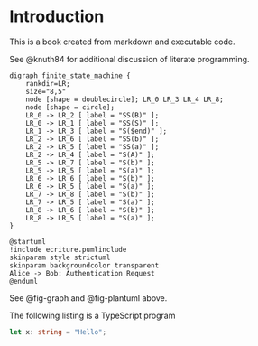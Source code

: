 # Introduction

This is a book created from markdown and executable code.

See @knuth84 for additional discussion of literate programming.

```.graphviz
digraph finite_state_machine {
	rankdir=LR;
	size="8,5"
	node [shape = doublecircle]; LR_0 LR_3 LR_4 LR_8;
	node [shape = circle];
	LR_0 -> LR_2 [ label = "SS(B)" ];
	LR_0 -> LR_1 [ label = "SS(S)" ];
	LR_1 -> LR_3 [ label = "S($end)" ];
	LR_2 -> LR_6 [ label = "SS(b)" ];
	LR_2 -> LR_5 [ label = "SS(a)" ];
	LR_2 -> LR_4 [ label = "S(A)" ];
	LR_5 -> LR_7 [ label = "S(b)" ];
	LR_5 -> LR_5 [ label = "S(a)" ];
	LR_6 -> LR_6 [ label = "S(b)" ];
	LR_6 -> LR_5 [ label = "S(a)" ];
	LR_7 -> LR_8 [ label = "S(b)" ];
	LR_7 -> LR_5 [ label = "S(a)" ];
	LR_8 -> LR_6 [ label = "S(b)" ];
	LR_8 -> LR_5 [ label = "S(a)" ];
}
```

```.plantuml
@startuml
!include ecriture.pumlinclude
skinparam style strictuml
skinparam backgroundcolor transparent
Alice -> Bob: Authentication Request
@enduml
```

See @fig-graph and @fig-plantuml above.

The following listing is a TypeScript program
```typescript
let x: string = "Hello";
```